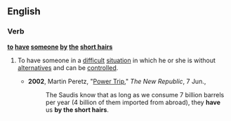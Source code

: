 ==English==

===Verb===
'''[[to]] [[have]] [[someone]] [[by]] [[the]] [[short hairs]]'''

# {{idiom}} To have someone in a [[difficult]] [[situation]] in which he or she is without [[alternatives]] and can be [[control]]led.
#*'''2002''', Martin Peretz, "[http://www.tnr.com/doc.mhtml?i=20020617&s=diarist061702 Power Trip]," ''The New Republic'', 7 Jun.,
#*:The Saudis know that as long as we consume 7 billion barrels per year (4 billion of them imported from abroad), they '''have''' us '''by the short hairs'''.
